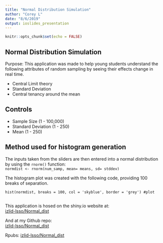 ```yaml
---
title: "Normal Distribution Simulation"
author: "Corey L"
date: "8/6/2019"
output: ioslides_presentation
---
```


```r
knitr::opts_chunk$set(echo = FALSE)
```

## Normal Distribution Simulation  
Purpose:
This application was made to help young students understand the following attributes of random sampling by seeing their effects change in real time.

- Central Limit theory 
- Standard Deviation
- Central tenancy around the mean

## Controls

- Sample Size (1 - 100,000)
- Standard Deviation (1 - 250)
- Mean (1 - 250)  

## Method used for histogram generation  
The inputs taken from the sliders are then entered into a normal distribution by using the   `rnorm()` function:    
`normdist <- rnorm(num_samp, mean= means, sd= stddev)`   

The histogram plot was created with the following code, providing 100 breaks of separation. 

`hist(normdist, breaks = 100, col = 'skyblue', border = 'grey') #plot`

##
This application is hosed on the shiny.io website at:  
[izlid-lsso/Normal_dist](https://izlid-lsso.shinyapps.io/Normal_dist/)  

And at my Github repo:  
[izlid-lsso/Normal_dist](https://izlid-lsso.shinyapps.io/Normal_dist/)  

Rpubs:
[izlid-lsso/Normal_dist](https://izlid-lsso.shinyapps.io/Normal_dist/)  



